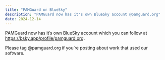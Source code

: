 ```yaml
---
title: "PAMGuard on BlueSky"
description: "PAMGuard now has it's own BlueSky account @pamguard.org"
date: 2024-12-14
---
```


<p>PAMGuard now has it's own BlueSky account which you can follow at <a href="https://bsky.app/profile/pamguard.org" target="pgbspage">https://bsky.app/profile/pamguard.org</a>.</p>

Please tag \@pamguard.org if you're posting about work that used our software.
